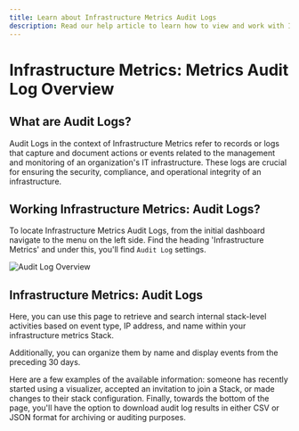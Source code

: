 ```yaml
---
title: Learn about Infrastructure Metrics Audit Logs
description: Read our help article to learn how to view and work with Infrastructure Metrics Audit Log history in Logit.io
---
```


# Infrastructure Metrics: Metrics Audit Log Overview

## What are Audit Logs?

Audit Logs in the context of Infrastructure Metrics refer to records or logs 
that capture and document actions or events related to the management and 
monitoring of an organization's IT infrastructure. These logs are crucial 
for ensuring the security, compliance, and operational integrity of an infrastructure.

## Working Infrastructure Metrics: Audit Logs?

To locate Infrastructure Metrics Audit Logs, from the initial dashboard 
navigate to the menu on the left side. Find the heading 'Infrastructure Metrics' 
and under this, you'll find `Audit Log` settings.

![Audit Log Overview](@/images/help/infrastructure-metrics/audit-log-overview.png)

## Infrastructure Metrics: Audit Logs
Here, you can use this page to retrieve and search internal stack-level activities 
based on event type, IP address, and name within your infrastructure metrics Stack. 

Additionally, you can organize them by name and display events from the preceding 30 days. 

Here are a few examples of the available information: someone has recently started using 
a visualizer, accepted an invitation to join a Stack, or made changes to their stack 
configuration. Finally, towards the bottom of the page, you'll have the option to download 
audit log results in either CSV or JSON format for archiving or auditing purposes.